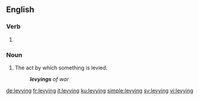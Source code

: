 ==English==

===Verb===
{{head|en|present participle}}

# {{present participle of|levy|lang=en|nocat=1}}

===Noun===
{{en-noun}}

# The act by which something is levied.
#: '''''levyings''' of war''

[[de:levying]]
[[fr:levying]]
[[it:levying]]
[[ku:levying]]
[[simple:levying]]
[[sv:levying]]
[[vi:levying]]